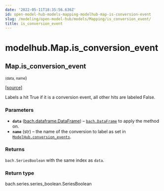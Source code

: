```yaml
---
date: '2022-05-11T18:35:56.636Z'
id: open-model-hub-models-mapping-modelhub-map-is-conversion-event
slug: /modeling/open-model-hub/models/Mapping/is_conversion_event/
title: is_conversion_event
---
```


# modelhub.Map.is_conversion_event

<div className="method">

## <span className="additional-name">Map.</span><span className="name">is_conversion_event</span>

<small className="parameter-list">(<span className="parameter" id="data">data</span>, <span className="parameter" id="name">name</span></small>)


&#8203;<span className="view-source">[[source]](https://github.com/objectiv/objectiv-analytics/blob/main/modelhub/modelhub/map.py)</span>

<div className="content">

Labels a hit True if it is a conversion event, all other hits are labeled False.


### Parameters

* **`data`** ([bach.dataframe.DataFrame](/modeling/bach/api-reference/DataFrame/bach.DataFrame.mdx)) – [`bach.DataFrame`](/modeling/bach/api-reference/DataFrame/bach.DataFrame.mdx) to apply the method on.
* **`name`** (str) – the name of the conversion to label as set in
[`ModelHub.conversion_events`](/modeling/open-model-hub/api-reference/ModelHub/modelhub.ModelHub.conversion_events.mdx).



### Returns

`bach.SeriesBoolean` with the same index as `data`.



### Return type

bach.series.series_boolean.SeriesBoolean



</div>


</div>
